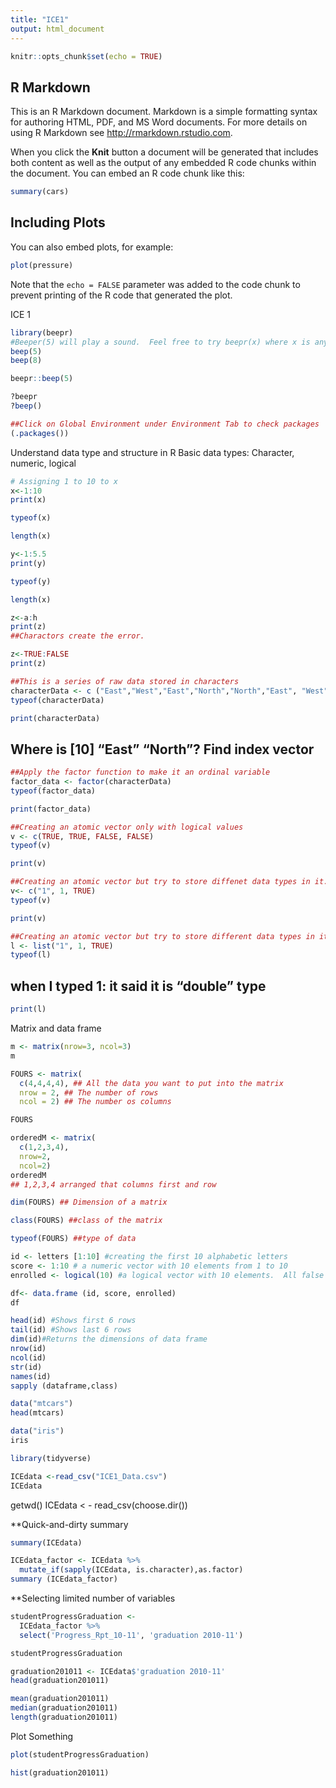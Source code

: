 ```yaml
---
title: "ICE1"
output: html_document
---
```


```r
knitr::opts_chunk$set(echo = TRUE)
```

## R Markdown

This is an R Markdown document. Markdown is a simple formatting syntax for authoring HTML, PDF, and MS Word documents. For more details on using R Markdown see <http://rmarkdown.rstudio.com>.

When you click the **Knit** button a document will be generated that includes both content as well as the output of any embedded R code chunks within the document. You can embed an R code chunk like this:

```r
summary(cars)
```

## Including Plots

You can also embed plots, for example:

```r
plot(pressure)
```

Note that the `echo = FALSE` parameter was added to the code chunk to prevent printing of the R code that generated the plot.

ICE 1

```r
library(beepr)
#Beeper(5) will play a sound.  Feel free to try beepr(x) where x is any integer from 1 to 11.
beep(5)
beep(8)
```

```r
beepr::beep(5)

?beepr
?beep()

##Click on Global Environment under Environment Tab to check packages
(.packages())
```

Understand data type and structure in R
Basic data types: Character, numeric, logical 

```r
# Assigning 1 to 10 to x
x<-1:10
print(x)
```
```r
typeof(x)
```

```r
length(x)
```
```r
y<-1:5.5
print(y)
```

```r
typeof(y)
```
```r
length(x)
```

```r
z<-a:h
print(z)
##Charactors create the error.
```

```r
z<-TRUE:FALSE
print(z)
```

```r
##This is a series of raw data stored in characters
characterData <- c ("East","West","East","North","North","East", "West","West","East","North")
typeof(characterData)
```

```r
print(characterData)
```
## Where is [10] "East" "North"? Find index vector

```r
##Apply the factor function to make it an ordinal variable
factor_data <- factor(characterData)
typeof(factor_data)
```

```r
print(factor_data)
```

```r
##Creating an atomic vector only with logical values
v <- c(TRUE, TRUE, FALSE, FALSE)
typeof(v)
```

```r
print(v)
```

```r
##Creating an atomic vector but try to store diffenet data types in it.
v<- c("1", 1, TRUE)
typeof(v)
```
```r
print(v)
```

```r
##Creating an atomic vector but try to store different data types in it.
l <- list("1", 1, TRUE)
typeof(l)
```
## when I typed 1: it said it is "double" type

```r
print(l)
```

Matrix and data frame
```r
m <- matrix(nrow=3, ncol=3)
m
```
```r
FOURS <- matrix(
  c(4,4,4,4), ## All the data you want to put into the matrix
  nrow = 2, ## The number of rows
  ncol = 2) ## The number os columns

FOURS
```

```r
orderedM <- matrix(
  c(1,2,3,4),
  nrow=2,
  ncol=2)
orderedM
## 1,2,3,4 arranged that columns first and row
```

```r
dim(FOURS) ## Dimension of a matrix
```

```r
class(FOURS) ##class of the matrix
```

```r
typeof(FOURS) ##type of data
```

```r
id <- letters [1:10] #creating the first 10 alphabetic letters
score <- 1:10 # a numeric vector with 10 elements from 1 to 10
enrolled <- logical(10) #a logical vector with 10 elements.  All false

df<- data.frame (id, score, enrolled)
df
```
```r
head(id) #Shows first 6 rows
tail(id) #Shows last 6 rows
dim(id)#Returns the dimensions of data frame
nrow(id)
ncol(id)
str(id)
names(id)
sapply (dataframe,class)
```

```r
data("mtcars")
head(mtcars)
```
```r
data("iris")
iris
```

```r
library(tidyverse)

```
```r
ICEdata <-read_csv("ICE1_Data.csv")
ICEdata
```


getwd()
ICEdata < - read_csv(choose.dir())


**Quick-and-dirty summary
```r
summary(ICEdata)
```

```r
ICEdata_factor <- ICEdata %>%
  mutate_if(sapply(ICEdata, is.character),as.factor)
summary (ICEdata_factor)
```

**Selecting limited number of variables
```r
studentProgressGraduation <-
  ICEdata_factor %>%
  select('Progress_Rpt_10-11', 'graduation 2010-11')

studentProgressGraduation

```

```r
graduation201011 <- ICEdata$'graduation 2010-11'
head(graduation201011)

```

```r
mean(graduation201011)
median(graduation201011)
length(graduation201011)

```

Plot Something
```r
plot(studentProgressGraduation)

```

```r
hist(graduation201011)

```

